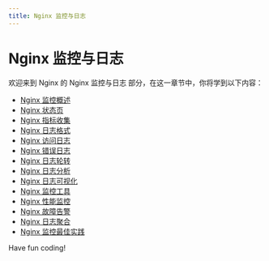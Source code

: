```yaml
---
title: Nginx 监控与日志
---
```


# Nginx 监控与日志

欢迎来到 Nginx 的 Nginx 监控与日志 部分，在这一章节中，你将学到以下内容：

- [Nginx 监控概述](./0-nginx-monitoring-overview.mdx)
- [Nginx 状态页](./1-nginx-status-page.mdx)
- [Nginx 指标收集](./2-nginx-metrics-collection.mdx)
- [Nginx 日志格式](./3-nginx-log-format.mdx)
- [Nginx 访问日志](./4-nginx-access-log.mdx)
- [Nginx 错误日志](./5-nginx-error-log.mdx)
- [Nginx 日志轮转](./6-nginx-log-rotation.mdx)
- [Nginx 日志分析](./7-nginx-log-analysis.mdx)
- [Nginx 日志可视化](./8-nginx-log-visualization.mdx)
- [Nginx 监控工具](./9-nginx-monitoring-tool.mdx)
- [Nginx 性能监控](./10-nginx-performance-monitoring.mdx)
- [Nginx 故障告警](./11-nginx-fault-alarm.mdx)
- [Nginx 日志聚合](./12-nginx-log-aggregation.mdx)
- [Nginx 监控最佳实践](./13-nginx-monitoring-best-practices.mdx)

Have fun coding!
